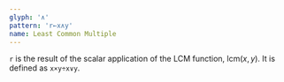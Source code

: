 ```yaml
---
glyph: '∧'
pattern: 'r←x∧y'
name: Least Common Multiple
---
```


`r` is the result of the scalar application of the LCM function, $\mathop{\text{lcm}}(x, y)$. It is defined as `x×y÷x∨y`.